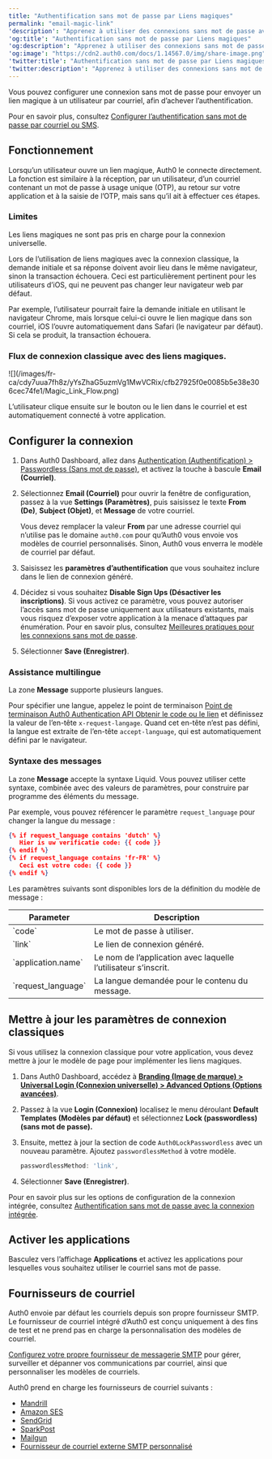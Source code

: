 ---
title: "Authentification sans mot de passe par Liens magiques"
permalink: "email-magic-link"
'description': "Apprenez à utiliser des connexions sans mot de passe avec le facteur d’authentification par lien magique."
'og:title': "Authentification sans mot de passe par Liens magiques"
'og:description': "Apprenez à utiliser des connexions sans mot de passe avec le facteur d’authentification par lien magique."
'og:image': "https://cdn2.auth0.com/docs/1.14567.0/img/share-image.png"
'twitter:title': "Authentification sans mot de passe par Liens magiques"
'twitter:description': "Apprenez à utiliser des connexions sans mot de passe avec le facteur d’authentification par lien magique."
---

Vous pouvez configurer une connexion sans mot de passe pour envoyer un lien magique à un utilisateur par courriel, afin d’achever l’authentification.

Pour en savoir plus, consultez [Configurer l’authentification sans mot de passe par courriel ou SMS](/docs/fr-ca/authenticate/login/auth0-universal-login/passwordless-login/email-or-sms).

## Fonctionnement

Lorsqu’un utilisateur ouvre un lien magique, Auth0 le connecte directement. La fonction est similaire à la réception, par un utilisateur, d’un courriel contenant un mot de passe à usage unique (OTP), au retour sur votre application et à la saisie de l’OTP, mais sans qu’il ait à effectuer ces étapes.

### Limites

Les liens magiques ne sont pas pris en charge pour la connexion universelle.

Lors de l’utilisation de liens magiques avec la connexion classique, la demande initiale et sa réponse doivent avoir lieu dans le même navigateur, sinon la transaction échouera. Ceci est particulièrement pertinent pour les utilisateurs d’iOS, qui ne peuvent pas changer leur navigateur web par défaut.

Par exemple, l’utilisateur pourrait faire la demande initiale en utilisant le navigateur Chrome, mais lorsque celui-ci ouvre le lien magique dans son courriel, iOS l’ouvre automatiquement dans Safari (le navigateur par défaut). Si cela se produit, la transaction échouera.

### Flux de connexion classique avec des liens magiques.

<Frame>![](/images/fr-ca/cdy7uua7fh8z/yYsZhaG5uzmVg1MwVCRix/cfb27925f0e0085b5e38e306cec74fe1/Magic_Link_Flow.png)</Frame>

L’utilisateur clique ensuite sur le bouton ou le lien dans le courriel et est automatiquement connecté à votre application.

## Configurer la connexion

1. Dans Auth0 Dashboard, allez dans [Authentication (Authentification) > Passwordless (Sans mot de passe)](https://manage.auth0.com/#/connections/passwordless), et activez la touche à bascule **Email (Courriel)**.
2. Sélectionnez **Email (Courriel)** pour ouvrir la fenêtre de configuration, passez à la vue **Settings (Paramètres)**, puis saisissez le texte **From (De)**, **Subject (Objet)**, et **Message** de votre courriel.

   <Callout icon="file-lines" color="#0EA5E9" iconType="regular">

   Vous devez remplacer la valeur **From** par une adresse courriel qui n’utilise pas le domaine `auth0.com` pour qu’Auth0 vous envoie vos modèles de courriel personnalisés. Sinon, Auth0 vous enverra le modèle de courriel par défaut.

   </Callout>

3. Saisissez les **paramètres d’authentification** que vous souhaitez inclure dans le lien de connexion généré.
4. Décidez si vous souhaitez **Disable Sign Ups (Désactiver les inscriptions)**. Si vous activez ce paramètre, vous pouvez autoriser l’accès sans mot de passe uniquement aux utilisateurs existants, mais vous risquez d’exposer votre application à la menace d’attaques par énumération. Pour en savoir plus, consultez [Meilleures pratiques pour les connexions sans mot de passe](/docs/fr-ca/authenticate/passwordless/best-practices).
5. Sélectionner **Save (Enregistrer)**.

### Assistance multilingue

La zone **Message** supporte plusieurs langues.

Pour spécifier une langue, appelez le point de terminaison [Point de terminaison Auth0 Authentication API Obtenir le code ou le lien](https://auth0.com/docs/api/authentication#get-code-or-link) et définissez la valeur de l’en-tête `x-request-langage`. Quand cet en-tête n’est pas défini, la langue est extraite de l’en-tête `accept-language`, qui est automatiquement défini par le navigateur.

### Syntaxe des messages

La zone **Message** accepte la syntaxe Liquid. Vous pouvez utiliser cette syntaxe, combinée avec des valeurs de paramètres, pour construire par programme des éléments du message.

Par exemple, vous pouvez référencer le paramètre `request_language` pour changer la langue du message :

```json lines
{% if request_language contains 'dutch' %}
   Hier is uw verificatie code: {{ code }}
{% endif %}
{% if request_language contains 'fr-FR' %}
   Ceci est votre code: {{ code }}
{% endif %}
```

Les paramètres suivants sont disponibles lors de la définition du modèle de message :

<table class="table"><thead>
<tr>
<th><strong>Parameter</strong></th>
<th><strong>Description</strong></th>
</tr>
</thead>
<tbody>
<tr>
<td>`code`</td>
<td>Le mot de passe à utiliser.</td>
</tr>
<tr>
<td>`link`</td>
<td>Le lien de connexion généré.</td>
</tr>
<tr>
<td>`application.name`</td>
<td>Le nom de l’application avec laquelle l’utilisateur s’inscrit.</td>
</tr>
<tr>
<td>`request_language`</td>
<td>La langue demandée pour le contenu du message.</td>
</tr>
</tbody>
</table>

## Mettre à jour les paramètres de connexion classiques

Si vous utilisez la connexion classique pour votre application, vous devez mettre à jour le modèle de page pour implémenter les liens magiques.

1. Dans Auth0 Dashboard, accédez à [**Branding (Image de marque) > Universal Login (Connexion universelle) > Advanced Options (Options avancées)**](https://manage.auth0.com/#/login_settings).
2. Passez à la vue **Login (Connexion)** localisez le menu déroulant **Default Templates (Modèles par défaut)** et sélectionnez **Lock (passwordless) (sans mot de passe).**
3. Ensuite, mettez à jour la section de code `Auth0LockPasswordless` avec un nouveau paramètre. Ajoutez `passwordlessMethod` à votre modèle.

   ```javascript lines
   passwordlessMethod: 'link',
   ```

   

   
4. Sélectionner **Save (Enregistrer)**.

Pour en savoir plus sur les options de configuration de la connexion intégrée, consultez [Authentification sans mot de passe avec la connexion intégrée](https://auth0.com/docs/authenticate/passwordless/implement-login/embedded-login).

## Activer les applications

Basculez vers l’affichage **Applications** et activez les applications pour lesquelles vous souhaitez utiliser le courriel sans mot de passe.

## Fournisseurs de courriel

Auth0 envoie par défaut les courriels depuis son propre fournisseur SMTP. Le fournisseur de courriel intégré d’Auth0 est conçu uniquement à des fins de test et ne prend pas en charge la personnalisation des modèles de courriel.

[Configurez votre propre fournisseur de messagerie SMTP](/docs/fr-ca/customize/email/smtp-email-providers) pour gérer, surveiller et dépanner vos communications par courriel, ainsi que personnaliser les modèles de courriels.

Auth0 prend en charge les fournisseurs de courriel suivants :

* [Mandrill](/docs/fr-ca/customize/email/smtp-email-providers/configure-mandrill-as-external-smtp-email-provider)
* [Amazon SES](/docs/fr-ca/customize/email/smtp-email-providers/configure-amazon-ses-as-external-smtp-email-provider)
* [SendGrid](/docs/fr-ca/customize/email/smtp-email-providers/configure-sendgrid-as-external-smtp-email-provider)
* [SparkPost](/docs/fr-ca/customize/email/smtp-email-providers/configure-sparkpost-as-external-smtp-email-provider)
* [Mailgun](/docs/fr-ca/customize/email/smtp-email-providers/configure-mailgun-as-external-smtp-email-provider)
* [Fournisseur de courriel externe SMTP personnalisé](/docs/fr-ca/customize/email/smtp-email-providers/configure-custom-external-smtp-email-provider)